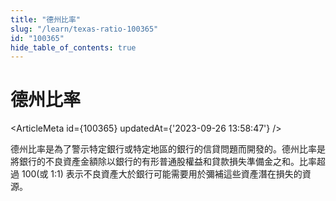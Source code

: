 ```yaml
---
title: "德州比率"
slug: "/learn/texas-ratio-100365"
id: "100365"
hide_table_of_contents: true
---
```



# 德州比率

<ArticleMeta id={100365} updatedAt={'2023-09-26 13:58:47'} />
<div className='border-solid border-b border-t-0 my-4 border-[var(--ifm-color-gray-300)]' />

德州比率是為了警示特定銀行或特定地區的銀行的信貸問題而開發的。德州比率是將銀行的不良資產金額除以銀行的有形普通股權益和貸款損失準備金之和。比率超過 100(或 1:1) 表示不良資產大於銀行可能需要用於彌補這些資產潛在損失的資源。
